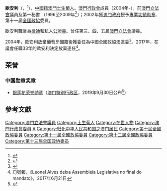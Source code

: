 {{Infobox_officeholder
| name = 歐安利<br>Leonel Alberto Alves
| image name = Leonel Alberto Alves.jpg 
| sex = 男 
| office = [[澳門特別行政區行政會|澳門行政會]]委員
| term_start = 2004年12月20日
| term_end = 
| appointed = [[何厚鏵|何厚鏵]]<br>[[崔世安|崔世安]]
| office1 = [[澳門立法會|澳門立法會]]議員
| term_start1 = 1999年10月12日
| term_end1 = 2017年10月15日
| party =
| place of birth = {{MAC-1951}}
| Native place =  
| date of birth = {{birth date and age|1957|4|5}}
| nationality = {{CNMO}}
}}
'''歐安利'''{{OMP}}{{SLM}}（{{lang-pt|Leonel Alberto Alves}}，{{bd|1957年|4月5日|catIdx=A歐安利}}<ref>{{cite journal|journal=澳門行政暨公職局|date=2009年7月15日|title=第四屆立法會選舉候選名單總表|url=http://www.eal.gov.mo/2009/news/20090715.pdf|deadurl=yes|archiveurl=https://web.archive.org/web/20090806210614/http://www.eal.gov.mo/2009/news/20090715.pdf|archivedate=2009年8月6日}}</ref>），[[中國籍|中國籍]][[澳門土生葡人|澳門土生葡人]]。[[澳門行政會|澳門行政會]]成員（2004年-），前[[澳門立法會|澳門立法會]]議員及第一秘書 （1996至2009年<ref>{{cite news|publisher=[[華僑報|華僑報]]|date=2009年10月17日|title=就當選執委會第一秘書招來質疑  崔世昌：不能改變別人看法|url=}}</ref>）；2002年獲[[澳門政府|澳門政府]]授予[[專業功績勳章|專業功績勳章]]、第十一屆[[全國政協|全國政協]]委員。

歐安利職業為[[律師|律師]]和私人[[公證員|公證員]]。曾任第三、四、五屆[[澳門立法會|澳門立法會]]議員。

2004年，歐安利放棄葡萄牙國籍後獲委任為中國全國政協澳區委<ref>{{cite news|publisher=[[BBC|BBC]]|date=2015年10月4日|title=澳門土生葡人參加葡萄牙大選引效忠爭議|url=http://www.bbc.com/zhongwen/trad/china/2015/10/151004_portugal_election_macau|accessdate=2017年3月24日|archive-date=2020年11月30日|archive-url=https://web.archive.org/web/20201130111617/https://www.bbc.com/zhongwen/trad/china/2015/10/151004_portugal_election_macau|dead-url=no}}</ref>。2017年，在議會任職33年的歐安利決定放棄連任<ref>句號報，《Leonel Alves deixa Assembleia Legislativa no final do mandato》，2017年6月21日</ref>。

==荣誉==
===中国勋章奖章===
* [[银莲花荣誉勋章|银莲花荣誉勋章]]（[[澳门特别行政区|澳门特别行政区]]，2019年9月30日公布<ref>{{cite web |url=https://www.gov.mo/zh-hans/news/264671/ |title=特区政府公布本年度授勋名单 |publisher=中华人民共和国澳门特别行政区政府入口网站 |date=2019-09-30 |access-date=2022-01-05| archive-date= |archive-url= |dead-url=no }}</ref>）

==參考文獻==
{{Reflist}}

{{澳門特別行政區第一屆立法會議員}}
{{澳門特別行政區第二屆立法會議員}}
{{第三屆澳門立法會議員}}
{{澳門特別行政區第四屆立法會議員}}
{{澳門特別行政區第五屆立法會議員}}

[[Category:澳門立法會議員|Category:澳門立法會議員]]
[[Category:土生葡人|Category:土生葡人]]
[[Category:在世人物|Category:在世人物]]
[[Category:澳門行政會委員|Category:澳門行政會委員]]
[[Category:里斯本大學校友|A]]
[[Category:归化中华人民共和国之澳门居民|Category:归化中华人民共和国之澳门居民]]
[[Category:第十屆全國政協委員|Category:第十屆全國政協委員]]
[[Category:第十一屆全國政協委員|Category:第十一屆全國政協委員]]
[[Category:第十二屆全國政協委員|Category:第十二屆全國政協委員]]
[[Category:第十三届全国政协委员|Category:第十三届全国政协委员]]
